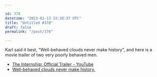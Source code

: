 ```yaml
---

id: 378
datetime: "2013-02-13 22:38:37 UTC"
title: "Untitled #378"
draft: false
permalink: "/post/378"

---
```


Karl said it best, "Well-behaved clouds never make history", and here is a movie trailer of two very poorly behaved men. 

 
 * [The Internship: Official Trailer - YouTube](http://www.youtube.com/watch?v=ehJFc1W0VKE)
 * [Well-behaved clouds never make history.](https://twitter.com/KarlTheFog/status/301738693692125185)




